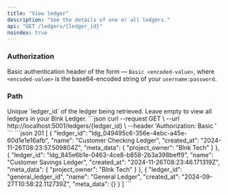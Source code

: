 ```yaml
---
title: "View ledger"
description: "See the details of one or all ledgers."
api: "GET /ledgers/{ledger_id}"
noindex: true
---
```



### Authorization
Basic authentication header of the form — `Basic <encoded-value>`, where `<encoded-value>` is the base64-encoded string of your `username:password`.

### Path
<ParamField path="ledger_id" type="string">
  Unique `ledger_id` of the ledger being retrieved. Leave empty to view all ledgers in your Blnk Ledger.
</ParamField>

<RequestExample>
```json
curl --request GET \
  --url http://localhost:5001/ledgers/{ledger_id} \
  --header 'Authorization: Basic <encoded-value>'
```
</RequestExample>

<ResponseExample>
```json 201
[
    {
        "ledger_id": "ldg_049495c6-356e-4ebc-a45e-60d1e1e16afb",
        "name": "Customer Checking Ledger",
        "created_at": "2024-11-26T08:23:57.509804Z",
        "meta_data": {
            "project_owner": "Blnk Tech"
        }
    },
    {
        "ledger_id": "ldg_845e6b1e-0463-4ce8-b858-2b3a398beff9",
        "name": "Customer Savings Ledger",
        "created_at": "2024-11-26T08:23:46.171319Z",
        "meta_data": {
            "project_owner": "Blnk Tech"
        }
    },
    {
        "ledger_id": "general_ledger_id",
        "name": "General Ledger",
        "created_at": "2024-09-27T10:58:22.112739Z",
        "meta_data": {}
    }
]
```
</ResponseExample>

<NeedHelp />